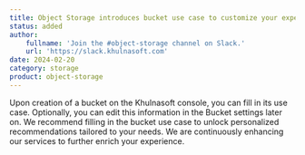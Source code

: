 ```yaml
---
title: Object Storage introduces bucket use case to customize your experience
status: added
author:
    fullname: 'Join the #object-storage channel on Slack.'
    url: 'https://slack.khulnasoft.com'
date: 2024-02-20
category: storage
product: object-storage
---
```


Upon creation of a bucket on the Khulnasoft console, you can fill in its use case. Optionally, you can edit this information in the Bucket settings later on. We recommend filling in the bucket use case to unlock personalized recommendations tailored to your needs. We are continuously enhancing our services to further enrich your experience.

